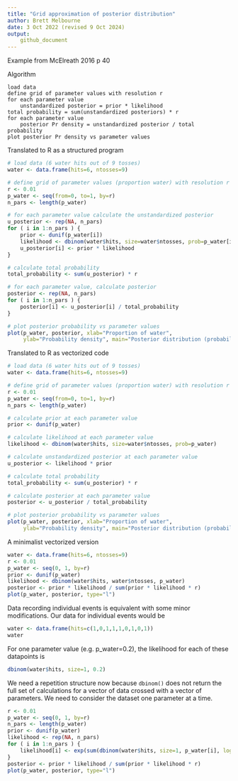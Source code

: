 ```yaml
---
title: "Grid approximation of posterior distribution"
author: Brett Melbourne
date: 3 Oct 2022 (revised 9 Oct 2024)
output:
    github_document
---
```


Example from McElreath 2016 p 40


Algorithm
```
load data
define grid of parameter values with resolution r
for each parameter value
    unstandardized posterior = prior * likelihood
total probability = sum(unstandardized posteriors) * r
for each parameter value
    posterior Pr density = unstandardized posterior / total probability
plot posterior Pr density vs parameter values
```


Translated to R as a structured program

```r
# load data (6 water hits out of 9 tosses)
water <- data.frame(hits=6, ntosses=9)

# define grid of parameter values (proportion water) with resolution r
r <- 0.01
p_water <- seq(from=0, to=1, by=r)
n_pars <- length(p_water)

# for each parameter value calculate the unstandardized posterior
u_posterior <- rep(NA, n_pars)
for ( i in 1:n_pars ) {
    prior <- dunif(p_water[i])
    likelihood <- dbinom(water$hits, size=water$ntosses, prob=p_water[i])
    u_posterior[i] <- prior * likelihood
}

# calculate total probability
total_probability <- sum(u_posterior) * r

# for each parameter value, calculate posterior
posterior <- rep(NA, n_pars)
for ( i in 1:n_pars ) {
    posterior[i] <- u_posterior[i] / total_probability
}

# plot posterior probability vs parameter values
plot(p_water, posterior, xlab="Proportion of water", 
     ylab="Probability density", main="Posterior distribution (probability density function)", type="l")
```





Translated to R as vectorized code

```r

# load data (6 water hits out of 9 tosses)
water <- data.frame(hits=6, ntosses=9)

# define grid of parameter values (proportion water) with resolution r
r <- 0.01
p_water <- seq(from=0, to=1, by=r)
n_pars <- length(p_water)

# calculate prior at each parameter value
prior <- dunif(p_water)

# calculate likelihood at each parameter value
likelihood <- dbinom(water$hits, size=water$ntosses, prob=p_water)

# calculate unstandardized posterior at each parameter value
u_posterior <- likelihood * prior

# calculate total probability
total_probability <- sum(u_posterior) * r

# calculate posterior at each parameter value
posterior <- u_posterior / total_probability

# plot posterior probability vs parameter values
plot(p_water, posterior, xlab="Proportion of water", 
     ylab="Probability density", main="Posterior distribution (probability density function)", type="l")
```



A minimalist vectorized version

```r
water <- data.frame(hits=6, ntosses=9)
r <- 0.01
p_water <- seq(0, 1, by=r)
prior <- dunif(p_water)
likelihood <- dbinom(water$hits, water$ntosses, p_water)
posterior <- prior * likelihood / sum(prior * likelihood * r)
plot(p_water, posterior, type="l") 
```


Data recording individual events is equivalent with some minor modifications. Our data for individual events would be

```r
water <- data.frame(hits=c(1,0,1,1,1,0,1,0,1))
water
```
For one parameter value (e.g. p_water=0.2), the likelihood for each of these datapoints is

```r
dbinom(water$hits, size=1, 0.2)
```

We need a repetition structure now because `dbinom()` does not return the full set of calculations for a vector of data crossed with a vector of parameters. We need to consider the dataset one parameter at a time.

```r
r <- 0.01
p_water <- seq(0, 1, by=r)
n_pars <- length(p_water)
prior <- dunif(p_water)
likelihood <- rep(NA, n_pars)
for ( i in 1:n_pars ) {
    likelihood[i] <- exp(sum(dbinom(water$hits, size=1, p_water[i], log=TRUE)))
}
posterior <- prior * likelihood / sum(prior * likelihood * r)
plot(p_water, posterior, type="l")
```


